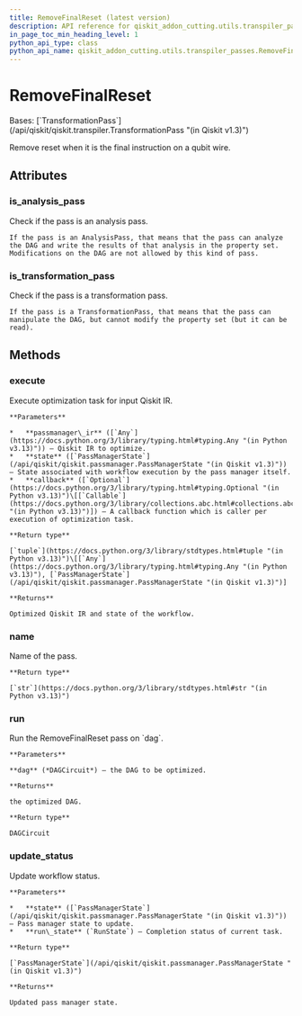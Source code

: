 ```yaml
---
title: RemoveFinalReset (latest version)
description: API reference for qiskit_addon_cutting.utils.transpiler_passes.RemoveFinalReset in the latest version of qiskit-addon-cutting
in_page_toc_min_heading_level: 1
python_api_type: class
python_api_name: qiskit_addon_cutting.utils.transpiler_passes.RemoveFinalReset
---
```


# RemoveFinalReset

<Class id="qiskit_addon_cutting.utils.transpiler_passes.RemoveFinalReset" isDedicatedPage={true} github="https://github.com/Qiskit/qiskit-addon-cutting/tree/stable/0.9/qiskit_addon_cutting/utils/transpiler_passes.py" signature="RemoveFinalReset(*args, **kwargs)" modifiers="class">
  Bases: [`TransformationPass`](/api/qiskit/qiskit.transpiler.TransformationPass "(in Qiskit v1.3)")

  Remove reset when it is the final instruction on a qubit wire.

  ## Attributes

  ### is\_analysis\_pass

  <Attribute id="qiskit_addon_cutting.utils.transpiler_passes.RemoveFinalReset.is_analysis_pass">
    Check if the pass is an analysis pass.

    If the pass is an AnalysisPass, that means that the pass can analyze the DAG and write the results of that analysis in the property set. Modifications on the DAG are not allowed by this kind of pass.
  </Attribute>

  ### is\_transformation\_pass

  <Attribute id="qiskit_addon_cutting.utils.transpiler_passes.RemoveFinalReset.is_transformation_pass">
    Check if the pass is a transformation pass.

    If the pass is a TransformationPass, that means that the pass can manipulate the DAG, but cannot modify the property set (but it can be read).
  </Attribute>

  ## Methods

  ### execute

  <Function id="qiskit_addon_cutting.utils.transpiler_passes.RemoveFinalReset.execute" signature="execute(passmanager_ir, state, callback=None)">
    Execute optimization task for input Qiskit IR.

    **Parameters**

    *   **passmanager\_ir** ([`Any`](https://docs.python.org/3/library/typing.html#typing.Any "(in Python v3.13)")) – Qiskit IR to optimize.
    *   **state** ([`PassManagerState`](/api/qiskit/qiskit.passmanager.PassManagerState "(in Qiskit v1.3)")) – State associated with workflow execution by the pass manager itself.
    *   **callback** ([`Optional`](https://docs.python.org/3/library/typing.html#typing.Optional "(in Python v3.13)")\[[`Callable`](https://docs.python.org/3/library/collections.abc.html#collections.abc.Callable "(in Python v3.13)")]) – A callback function which is caller per execution of optimization task.

    **Return type**

    [`tuple`](https://docs.python.org/3/library/stdtypes.html#tuple "(in Python v3.13)")\[[`Any`](https://docs.python.org/3/library/typing.html#typing.Any "(in Python v3.13)"), [`PassManagerState`](/api/qiskit/qiskit.passmanager.PassManagerState "(in Qiskit v1.3)")]

    **Returns**

    Optimized Qiskit IR and state of the workflow.
  </Function>

  ### name

  <Function id="qiskit_addon_cutting.utils.transpiler_passes.RemoveFinalReset.name" signature="name()">
    Name of the pass.

    **Return type**

    [`str`](https://docs.python.org/3/library/stdtypes.html#str "(in Python v3.13)")
  </Function>

  ### run

  <Function id="qiskit_addon_cutting.utils.transpiler_passes.RemoveFinalReset.run" signature="run(dag)">
    Run the RemoveFinalReset pass on `dag`.

    **Parameters**

    **dag** (*DAGCircuit*) – the DAG to be optimized.

    **Returns**

    the optimized DAG.

    **Return type**

    DAGCircuit
  </Function>

  ### update\_status

  <Function id="qiskit_addon_cutting.utils.transpiler_passes.RemoveFinalReset.update_status" signature="update_status(state, run_state)">
    Update workflow status.

    **Parameters**

    *   **state** ([`PassManagerState`](/api/qiskit/qiskit.passmanager.PassManagerState "(in Qiskit v1.3)")) – Pass manager state to update.
    *   **run\_state** (`RunState`) – Completion status of current task.

    **Return type**

    [`PassManagerState`](/api/qiskit/qiskit.passmanager.PassManagerState "(in Qiskit v1.3)")

    **Returns**

    Updated pass manager state.
  </Function>
</Class>

